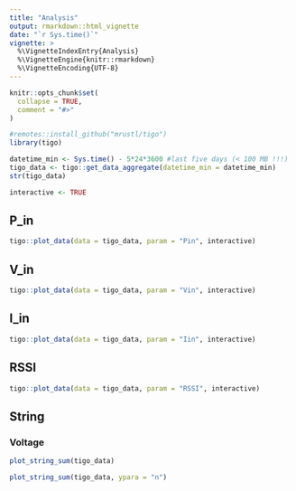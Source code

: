 ```yaml
---
title: "Analysis"
output: rmarkdown::html_vignette
date: "`r Sys.time()`"
vignette: >
  %\VignetteIndexEntry{Analysis}
  %\VignetteEngine{knitr::rmarkdown}
  %\VignetteEncoding{UTF-8}
---
```


```r
knitr::opts_chunk$set(
  collapse = TRUE,
  comment = "#>"
)
```

```r
#remotes::install_github("mrustl/tigo")
library(tigo)

datetime_min <- Sys.time() - 5*24*3600 #last five days (< 100 MB !!!)
tigo_data <- tigo::get_data_aggregate(datetime_min = datetime_min) 
str(tigo_data)

interactive <- TRUE
```


## P_in 

```r
tigo::plot_data(data = tigo_data, param = "Pin", interactive)
```

## V_in 

```r
tigo::plot_data(data = tigo_data, param = "Vin", interactive)
```

## I_in 

```r
tigo::plot_data(data = tigo_data, param = "Iin", interactive)
```

## RSSI 

```r
tigo::plot_data(data = tigo_data, param = "RSSI", interactive)
```

## String 

### Voltage 

```r
plot_string_sum(tigo_data)
```

```r
plot_string_sum(tigo_data, ypara = "n")
```
